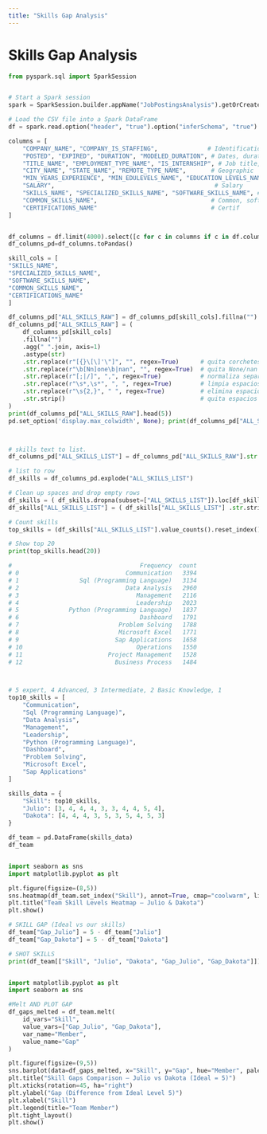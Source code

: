 ```yaml
---
title: "Skills Gap Analysis"
---
```


# Skills Gap Analysis

```python
from pyspark.sql import SparkSession


# Start a Spark session
spark = SparkSession.builder.appName("JobPostingsAnalysis").getOrCreate()

# Load the CSV file into a Spark DataFrame
df = spark.read.option("header", "true").option("inferSchema", "true").option("multiLine","true").option("escape", "\"").csv("../data/lightcast_job_postings.csv")


```

```python
columns = [
    "COMPANY_NAME", "COMPANY_IS_STAFFING",              # Identification, company
    "POSTED", "EXPIRED", "DURATION", "MODELED_DURATION", # Dates, duration
    "TITLE_NAME", "EMPLOYMENT_TYPE_NAME", "IS_INTERNSHIP", # Job title, contract type
    "CITY_NAME", "STATE_NAME", "REMOTE_TYPE_NAME",       # Geographic
    "MIN_YEARS_EXPERIENCE", "MIN_EDULEVELS_NAME", "EDUCATION_LEVELS_NAME", # Education, experience
    "SALARY",                                             # Salary
    "SKILLS_NAME", "SPECIALIZED_SKILLS_NAME", "SOFTWARE_SKILLS_NAME", # Tech skills
    "COMMON_SKILLS_NAME",                                # Common, soft skills
    "CERTIFICATIONS_NAME"                                # Certif
]


df_columns = df.limit(4000).select([c for c in columns if c in df.columns])
df_columns_pd=df_columns.toPandas()

skill_cols = [
"SKILLS_NAME",
"SPECIALIZED_SKILLS_NAME",
"SOFTWARE_SKILLS_NAME",
"COMMON_SKILLS_NAME",
"CERTIFICATIONS_NAME"
]

df_columns_pd["ALL_SKILLS_RAW"] = df_columns_pd[skill_cols].fillna("").agg(" ".join, axis=1)
df_columns_pd["ALL_SKILLS_RAW"] = (
    df_columns_pd[skill_cols]
    .fillna("")
    .agg(" ".join, axis=1)
    .astype(str)
    .str.replace(r"[{}\[\]'\"]", "", regex=True)      # quita corchetes y comillas
    .str.replace(r"\b[Nn]one\b|nan", "", regex=True)  # quita None/nan
    .str.replace(r"[;|/]", ",", regex=True)           # normaliza separadores
    .str.replace(r"\s*,\s*", ", ", regex=True)        # limpia espacios entre comas
    .str.replace(r"\s{2,}", " ", regex=True)          # elimina espacios dobles
    .str.strip()                                      # quita espacios extra
)
print(df_columns_pd["ALL_SKILLS_RAW"].head(5))
pd.set_option('display.max_colwidth', None); print(df_columns_pd["ALL_SKILLS_RAW"].head(5).to_string(index=False))



# skills text to list.
df_columns_pd["ALL_SKILLS_LIST"] = df_columns_pd["ALL_SKILLS_RAW"].str.split(",")

# list to row
df_skills = df_columns_pd.explode("ALL_SKILLS_LIST")

# Clean up spaces and drop empty rows
df_skills = ( df_skills.dropna(subset=["ALL_SKILLS_LIST"]).loc[df_skills["ALL_SKILLS_LIST"].str.strip() != ""])
df_skills["ALL_SKILLS_LIST"] = ( df_skills["ALL_SKILLS_LIST"] .str.strip() .str.title())

# Count skills
top_skills = (df_skills["ALL_SKILLS_LIST"].value_counts().reset_index().rename(columns={"index": "Skill", "ALL_SKILLS_LIST": "Frequency"}))

# Show top 20
print(top_skills.head(20))

#                                    Frequency  count
# 0                              Communication   3394
# 1                 Sql (Programming Language)   3134
# 2                              Data Analysis   2960
# 3                                 Management   2116
# 4                                 Leadership   2023
# 5              Python (Programming Language)   1837
# 6                                  Dashboard   1791
# 7                            Problem Solving   1788
# 8                            Microsoft Excel   1771
# 9                           Sap Applications   1658
# 10                                Operations   1550
# 11                        Project Management   1528
# 12                          Business Process   1484



# 5 expert, 4 Advanced, 3 Intermediate, 2 Basic Knowledge, 1
top10_skills = [
    "Communication",
    "Sql (Programming Language)",
    "Data Analysis",
    "Management",
    "Leadership",
    "Python (Programming Language)",
    "Dashboard",
    "Problem Solving",
    "Microsoft Excel",
    "Sap Applications"
]

skills_data = {
    "Skill": top10_skills,
    "Julio": [3, 4, 4, 4, 3, 3, 4, 4, 5, 4],
    "Dakota": [4, 4, 4, 3, 5, 3, 5, 4, 5, 3]
}

df_team = pd.DataFrame(skills_data)
df_team


import seaborn as sns
import matplotlib.pyplot as plt

plt.figure(figsize=(8,5))
sns.heatmap(df_team.set_index("Skill"), annot=True, cmap="coolwarm", linewidths=0.5)
plt.title("Team Skill Levels Heatmap – Julio & Dakota")
plt.show()

# SKILL GAP (Ideal vs our skills)
df_team["Gap_Julio"] = 5 - df_team["Julio"]
df_team["Gap_Dakota"] = 5 - df_team["Dakota"]

# SHOT SKILLS
print(df_team[["Skill", "Julio", "Dakota", "Gap_Julio", "Gap_Dakota"]])


import matplotlib.pyplot as plt
import seaborn as sns

#Melt AND PLOT GAP
df_gaps_melted = df_team.melt(
    id_vars="Skill",
    value_vars=["Gap_Julio", "Gap_Dakota"],
    var_name="Member",
    value_name="Gap"
)

plt.figure(figsize=(9,5))
sns.barplot(data=df_gaps_melted, x="Skill", y="Gap", hue="Member", palette="coolwarm")
plt.title("Skill Gaps Comparison – Julio vs Dakota (Ideal = 5)")
plt.xticks(rotation=45, ha="right")
plt.ylabel("Gap (Difference from Ideal Level 5)")
plt.xlabel("Skill")
plt.legend(title="Team Member")
plt.tight_layout()
plt.show()


```